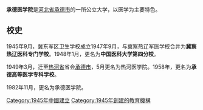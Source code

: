 {{expand|time=2010-06-29T02:28:23+00:00}}
{{unreferenced|time=2010-06-29T02:28:23+00:00}}
'''承德医学院'''是[[河北省|河北省]][[承德市|承德市]]的一所公立大学，以医学为主要特色。

== 校史 ==
1945年9月，冀东军区卫生学校成立1947年9月，与冀察热辽军医学校合并为'''冀察热辽医科专门学校'''。1948年1月，更名为'''中国医科大学第四分校'''。

1949年3月，迁至[[热河省|热河省]]省会[[承德市|承德市]]，5月更名为热河医学院。1958年，更名为'''承德高等医学专科学校'''。

1982年11月，更名为承德医学院。

{{河北小作品}}
{{河北高等院校}}

[[Category:1945年中國建立|Category:1945年中國建立]]
[[Category:1945年創建的教育機構|Category:1945年創建的教育機構]]